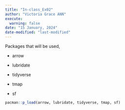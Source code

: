 ```yaml
---
title: "In-class_Ex02"
author: "Victoria Grace ANN"
execute: 
  warning: false
date: "15 January, 2024"
date-modified: "last-modified"
---
```


Packages that will be used,

-   arrow

-   lubridate

-   tidyverse

-   tmap

-   sf

```r
pacman::p_load(arrow, lubridate, tidyverse, tmap, sf)
```
 